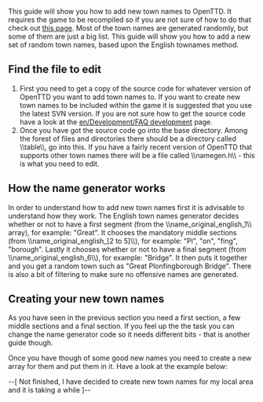 This guide will show you how to add new town names to OpenTTD. It requires the game to be recompiled so if you are not sure of how to do that check out [[en/Development/Main Page#coding-tools|this page]]. Most of the town names are generated randomly, but some of them are just a big list. This guide will show you how to add a new set of random town names, based upon the English townames method.

==Find the file to edit==
#First you need to get a copy of the source code for whatever version of OpenTTD you want to add town names to. If you want to create new town names to be included within the game it is suggested that you use the latest SVN version. If you are not sure how to get the source code have a look at the [[en/Development/FAQ development]] page.
#Once you have got the source code go into the base directory. Among the forest of files and directories there should be a directory called \\table\\, go into this. If you have a fairly recent version of OpenTTD that supports other town names there will be a file called \\namegen.h\\ - this is what you need to edit.

==How the name generator works==
In order to understand how to add new town names first it is advisable to understand how they work. The English town names generator decides whether or not to have a first segment (from the \\name_original_english_1\\ array), for example: "Great". It chooses the mandatory middle sections (from \\name_original_english_[2 to 5]\\), for example: "Pl", "on", "fing", "borough". Lastly it chooses whether or not to have a final segment (from \\name_original_english_6\\), for example: "Bridge". It then puts it together and you get a random town such as "Great Plonfingborough Bridge". There is also a bit of filtering to make sure no offensive names are generated.

==Creating your new town names==
As you have seen in the previous section you need a first section, a few middle sections and a final section. If you feel up the the task you can change the name generator code so it needs different bits - that is another guide though.

Once you have though of some good new names you need to create a new array for them and put them in it. Have a look at the example below:

--[ Not finished, I have decided to create new town names for my local area and it is taking a while ]--